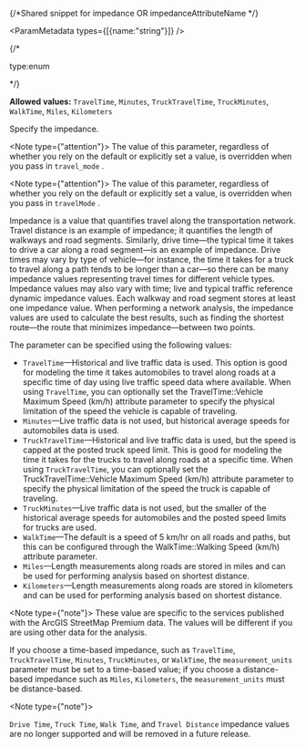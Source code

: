 {/*Shared snippet for impedance OR impedanceAttributeName */} 



<ParamMetadata types={[{name:"string"}]} />

{/* <p class="space-x-2"><span class="font-sm text-color-3">type:enum</span></p> */}

**Allowed values:** `TravelTime`, `Minutes`, `TruckTravelTime`, `TruckMinutes`, `WalkTime`, `Miles`, `Kilometers`

Specify the impedance.

<If c="requestType == 'job'">

<Note type={"attention"}>
The value of this parameter, regardless of whether you rely on the default or explicitly set a value, is overridden when you pass in `travel_mode` . 
</Note>

</If>

<If c="requestType == 'direct'">

<Note type={"attention"}>
The value of this parameter, regardless of whether you rely on the default or explicitly set a value, is overridden when you pass in `travelMode` . 
</Note>

</If>

Impedance is a value that quantifies travel along the transportation network. Travel distance is an example of impedance; it quantifies the length of walkways and road segments. Similarly, drive time—the typical time it takes to drive a car along a road segment—is an example of impedance. Drive times may vary by type of vehicle—for instance, the time it takes for a truck to travel along a path tends to be longer than a car—so there can be many impedance values representing travel times for different vehicle types. Impedance values may also vary with time; live and typical traffic reference dynamic impedance values. Each walkway and road segment stores at least one impedance value. When performing a network analysis, the impedance values are used to calculate the best results, such as finding the shortest route—the route that minimizes impedance—between two points.

The parameter can be specified using the following values:

-   `TravelTime`—Historical and live traffic data is used. This option is good for modeling the time it takes automobiles to travel along roads at a specific time of day using live traffic speed data where available. When using `TravelTime`, you can optionally set the TravelTime::Vehicle Maximum Speed (km/h) attribute parameter to specify the physical limitation of the speed the vehicle is capable of traveling.
-   `Minutes`—Live traffic data is not used, but historical average speeds for automobiles data is used.
-   `TruckTravelTime`—Historical and live traffic data is used, but the speed is capped at the posted truck speed limit. This is good for modeling the time it takes for the trucks to travel along roads at a specific time. When using `TruckTravelTime`, you can optionally set the TruckTravelTime::Vehicle Maximum Speed (km/h) attribute parameter to specify the physical limitation of the speed the truck is capable of traveling.
-   `TruckMinutes`—Live traffic data is not used, but the smaller of the historical average speeds for automobiles and the posted speed limits for trucks are used.
-   `WalkTime`—The default is a speed of 5 km/hr on all roads and paths, but this can be configured through the WalkTime::Walking Speed (km/h) attribute parameter.
-   `Miles`—Length measurements along roads are stored in miles and can be used for performing analysis based on shortest distance.
-   `Kilometers`—Length measurements along roads are stored in kilometers and can be used for performing analysis based on shortest distance.

<If c="publication == 'services-reference/enterprise'">

<Note type={"note"}>
These value are specific to the services published with the ArcGIS StreetMap Premium data. The values will be different if you are using other data for the analysis.
</Note>

</If>

<If c="requestType == 'job'">

If you choose a time-based impedance, such as `TravelTime`, `TruckTravelTime`, `Minutes`, `TruckMinutes`, or `WalkTime`, the `measurement_units` parameter must be set to a time-based value; if you choose a distance-based impedance such as `Miles`, `Kilometers`, the `measurement_units` must be distance-based.

<Note type={"note"}>

`Drive Time`, `Truck Time`, `Walk Time`, and `Travel Distance` impedance values are no longer supported and will be removed in a future release. 

</Note>

</If>